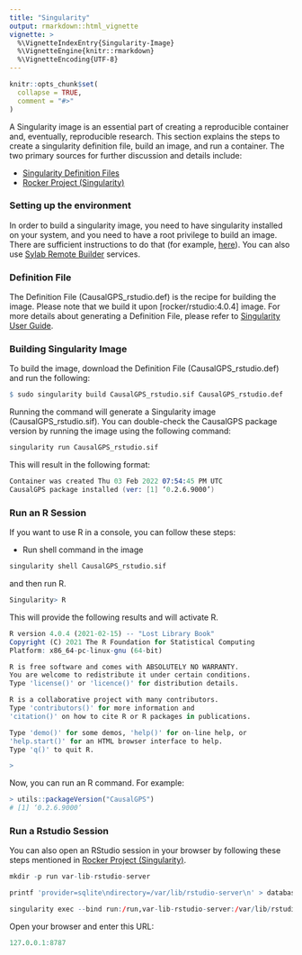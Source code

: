 ```yaml
---
title: "Singularity"
output: rmarkdown::html_vignette
vignette: >
  %\VignetteIndexEntry{Singularity-Image}
  %\VignetteEngine{knitr::rmarkdown}
  %\VignetteEncoding{UTF-8}
---
```


```r
knitr::opts_chunk$set(
  collapse = TRUE,
  comment = "#>"
)
```

A Singularity image is an essential part of creating a reproducible container and, eventually, reproducible research. This section explains the steps to create a singularity definition file, build an image, and run a container. The two primary sources for further discussion and details include:

- [Singularity Definition Files](https://docs.sylabs.io/guides/3.0/user-guide/definition_files.html)
- [Rocker Project (Singularity)](https://rocker-project.org/use/singularity/)


### Setting up the environment

In order to build a singularity image, you need to have singularity installed on your system, and you need to have a root privilege to build an image. There are sufficient instructions to do that (for example, [here](https://docs.sylabs.io/guides/3.7/user-guide/quick_start.html)). You can also use [Sylab Remote Builder](https://cloud.sylabs.io/builder/) services.

### Definition File

The Definition File (CausalGPS_rstudio.def) is the recipe for building the image. Please note that we build it upon [rocker/rstudio:4.0.4] image. For more details about generating a Definition File, please refer to [Singularity User Guide](https://docs.sylabs.io/guides/3.0/user-guide/definition_files.html).

### Building Singularity Image

To build the image, download the Definition File (CausalGPS_rstudio.def) and run the following:

```r
$ sudo singularity build CausalGPS_rstudio.sif CausalGPS_rstudio.def 
```

Running the command will generate a Singularity image (CausalGPS_rstudio.sif). You can double-check the CausalGPS package version by running the image using the following command:

```r
singularity run CausalGPS_rstudio.sif 
```
This will result in the following format:

```s
Container was created Thu 03 Feb 2022 07:54:45 PM UTC
CausalGPS package installed (ver: [1] ‘0.2.6.9000’)
```

### Run an R Session

If you want to use R in a console, you can follow these steps:

- Run shell command in the image

```r
singularity shell CausalGPS_rstudio.sif
```
and then run R. 

```r
Singularity> R
```
This will provide the following results and will activate R.

```r
R version 4.0.4 (2021-02-15) -- "Lost Library Book"
Copyright (C) 2021 The R Foundation for Statistical Computing
Platform: x86_64-pc-linux-gnu (64-bit)

R is free software and comes with ABSOLUTELY NO WARRANTY.
You are welcome to redistribute it under certain conditions.
Type 'license()' or 'licence()' for distribution details.

R is a collaborative project with many contributors.
Type 'contributors()' for more information and
'citation()' on how to cite R or R packages in publications.

Type 'demo()' for some demos, 'help()' for on-line help, or
'help.start()' for an HTML browser interface to help.
Type 'q()' to quit R.

>
```

Now, you can run an R command. For example:

```r
> utils::packageVersion("CausalGPS")
# [1] ‘0.2.6.9000’
```

### Run a Rstudio Session

You can also open an RStudio session in your browser by following these steps mentioned in [Rocker Project (Singularity)](https://rocker-project.org/use/singularity/).

```r
mkdir -p run var-lib-rstudio-server

printf 'provider=sqlite\ndirectory=/var/lib/rstudio-server\n' > database.conf

singularity exec --bind run:/run,var-lib-rstudio-server:/var/lib/rstudio-server,database.conf:/etc/rstudio/database.conf CausalGPS_rstudio.sif rserver --www-address=127.0.0.1

```

Open your browser and enter this URL: 

```r
127.0.0.1:8787
```
